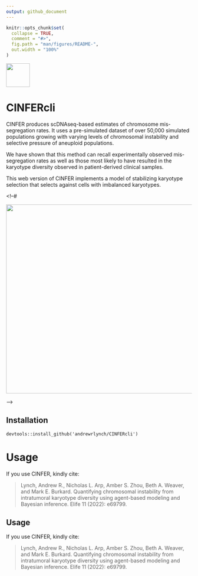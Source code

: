 ```yaml
---
output: github_document
---
```


<!-- README.md is generated from README.Rmd. Please edit that file -->

```r
knitr::opts_chunk$set(
  collapse = TRUE,
  comment = "#>",
  fig.path = "man/figures/README-",
  out.width = "100%"
)
```

<p align="center">

<img src="www/CINFERLogo.svg" width="auto" height="64"/>

</p>

# CINFERcli

CINFER produces scDNAseq-based estimates of chromosome mis-segregation rates. It uses a pre-simulated dataset of over 50,000 simulated populations growing with varying levels of chromosomal instability and selective pressure of aneuploid populations.

We have shown that this method can recall experimentally observed mis-segregation rates as well as those most likely to have resulted in the karyotype diversity observed in patient-derived clinical samples.

This web version of CINFER implements a model of stabilizing karyotype selection that selects against cells with imbalanced karyotypes.

\<!--#

<p align="center">

<img src="www/screenshot.png" width="auto" height="512"/>

</p>

--\>

## Installation

```         
devtools::install_github('andrewrlynch/CINFERcli')
```

# Usage

If you use CINFER, kindly cite:

> Lynch, Andrew R., Nicholas L. Arp, Amber S. Zhou, Beth A. Weaver, and Mark E. Burkard. Quantifying chromosomal instability from intratumoral karyotype diversity using agent-based modeling and Bayesian inference. Elife 11 (2022): e69799.

## Usage

If you use CINFER, kindly cite:

> Lynch, Andrew R., Nicholas L. Arp, Amber S. Zhou, Beth A. Weaver, and Mark E. Burkard. Quantifying chromosomal instability from intratumoral karyotype diversity using agent-based modeling and Bayesian inference. Elife 11 (2022): e69799.
